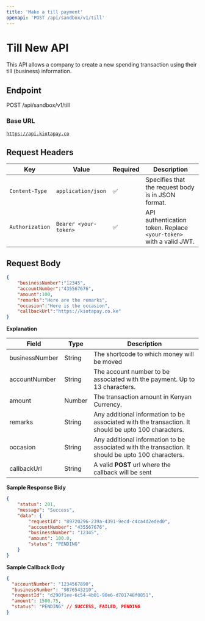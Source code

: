 ```yaml
---
title: 'Make a till payment'
openapi: 'POST /api/sandbox/v1/till'
---
```


# Till New API

This API allows a company to create a new spending transaction using their till (business) information.

## Endpoint

POST /api/sandbox/v1/till

### Base URL

[`https://api.kiotapay.co`](https://api.kiotapay.co)


## **Request Headers**

| Key             | Value                 | Required | Description                                                        |
| --------------- | --------------------- | -------- | ------------------------------------------------------------------ |
| `Content-Type`  | `application/json`    | ✅        | Specifies that the request body is in JSON format.                 |
| `Authorization` | `Bearer <your-token>` | ✅        | API authentication token. Replace `<your-token>` with a valid JWT. |

## Request Body

```json
{
    "businessNumber":"12345",
    "accountNumber":"435567676",
    "amount":100,
    "remarks":"Here are the remarks",
    "occasion":"Here is the occasion",
    "callbackUrl":"https://kiotapay.co.ke"
}
```

**Explanation**

| Field          | Type   | Description                                                                                         |
| -------------- | ------ | --------------------------------------------------------------------------------------------------- |
| businessNumber | String | The shortcode to which money will be moved                                                          |
| accountNumber  | String | &#xA;The account number to be associated with the payment. Up to 13 characters.                     |
| amount         | Number | The transaction amount in Kenyan Currency.                                                          |
| remarks        | String | Any additional information to be associated with the transaction. It should be upto 100 characters. |
| occasion       | String | Any additional information to be associated with the transaction. It should be upto 100 characters. |
| callbackUrl    | String | A valid **POST**  url where the callback will be sent                                               |

**Sample Response Bidy**

```json
{
    "status": 201,
    "message": "Success",
    "data": {
        "requestId": "89720296-239a-4391-9ecd-c4ca4d2eded0",
        "accountNumber": "435567676",
        "businessNumber": "12345",
        "amount": 100.0,
        "status": "PENDING"
    }
}
```

**Sample Callback Body**

```json
{
  "accountNumber": "1234567890",
  "businessNumber": "9876543210",
  "requestId": "d290f1ee-6c54-4b01-90e6-d701748f0851",
  "amount": 1500.75,
  "status": "PENDING" // SUCCESS, FAILED, PENDING
}

```